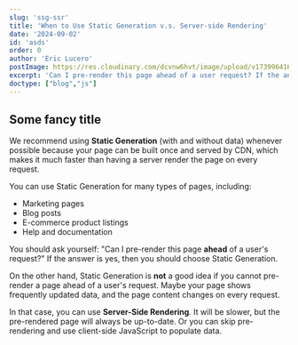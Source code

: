 ```yaml
---
slug: 'ssg-ssr'
title: 'When to Use Static Generation v.s. Server-side Rendering'
date: '2024-09-02'
id: 'asds'
order: 0
author: 'Eric Lucero'
postImage: https://res.cloudinary.com/dcvnw6hvt/image/upload/v1739964163/elCronopio/call_bw_twwfv0.png
excerpt: 'Can I pre-render this page ahead of a user request? If the answer is yes, then you should choose Static Generation.'
doctype: ["blog","js"]
---
```


## Some fancy title 

We recommend using **Static Generation** (with and without data) whenever possible because your page can be built once and served by CDN, which makes it much faster than having a server render the page on every request.

You can use Static Generation for many types of pages, including:

- Marketing pages
- Blog posts
- E-commerce product listings
- Help and documentation

You should ask yourself: "Can I pre-render this page **ahead** of a user's request?" If the answer is yes, then you should choose Static Generation.

On the other hand, Static Generation is **not** a good idea if you cannot pre-render a page ahead of a user's request. Maybe your page shows frequently updated data, and the page content changes on every request.

In that case, you can use **Server-Side Rendering**. It will be slower, but the pre-rendered page will always be up-to-date. Or you can skip pre-rendering and use client-side JavaScript to populate data.